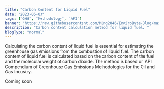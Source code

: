 ```yaml
---
title: "Carbon Content for Liquid Fuel"
date: "2023-05-03"
tags: ["GHG", "Methodology", "API"]
banner: "https://raw.githubusercontent.com/Ming2046/EnviroByte-Blog/master/images/CCliquid.jpg"
description: "Carbon content calculation method for liquid fuel. "
blogType: "normal"
---
```


Calculating the carbon content of liquid fuel is essential for estimating the greenhouse gas emissions from the combustion of liquid fuel. The carbon content of liquid fuel is calculated based on the carbon content of the fuel and the molecular weight of carbon dioxide. The method is based on API Compendium of Greenhouse Gas Emissions Methodologies for the Oil and Gas Industry.

Coming soon

